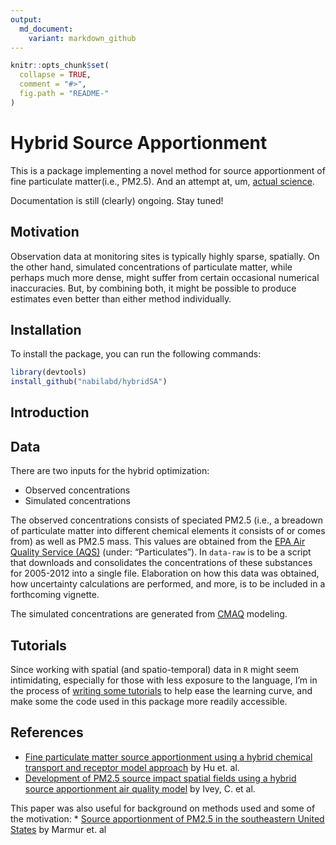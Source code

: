 ```yaml
---
output:
  md_document:
    variant: markdown_github
---
```


<!-- README.md is generated from README.Rmd. Please edit that file -->

```r
knitr::opts_chunk$set(
  collapse = TRUE,
  comment = "#>",
  fig.path = "README-"
)
```


# Hybrid Source Apportionment

This is a package implementing a novel method for source apportionment of fine particulate matter(i.e., PM2.5). And an attempt at, um, [actual science](http://simplystatistics.org/2013/01/23/statisticians-and-computer-scientists-if-there-is-no-code-there-is-no-paper/).

Documentation is still (clearly) ongoing. Stay tuned!

## Motivation

Observation data at monitoring sites is typically highly sparse, spatially. On the other hand, simulated concentrations of particulate matter, while perhaps much more dense, might suffer from certain occasional numerical inaccuracies. But, by combining both, it might be possible to produce estimates even better than either method individually. 

## Installation

To install the package, you can run the following commands:

```r
library(devtools)
install_github("nabilabd/hybridSA")
```


## Introduction


## Data

There are two inputs for the hybrid optimization: 

* Observed concentrations
* Simulated concentrations

The observed concentrations consists of speciated PM2.5 (i.e., a breadown of particulate matter into different chemical elements it consists of or comes from) as well as PM2.5 mass. This values are obtained from the [EPA Air Quality Service (AQS)](http://aqsdr1.epa.gov/aqsweb/aqstmp/airdata/download_files.html#Daily) (under: "Particulates"). In `data-raw` is to be a script that downloads and consolidates the concentrations of these substances for 2005-2012 into a single file. Elaboration on how this data was obtained, how uncertainty calculations are performed, and more, is to be included in a forthcoming vignette.

The simulated concentrations are generated from [CMAQ](https://www.cmascenter.org/cmaq/) modeling. 

## Tutorials 

Since working with spatial (and spatio-temporal) data in `R` might seem intimidating, especially for those with less exposure to the language, I'm in the process of [writing some tutorials](http://rpubs.com/nabilabd/118172) to help ease the learning curve, and make some the code used in this package more readily accessible.

## References

* [Fine particulate matter source apportionment using a hybrid chemical transport and receptor model approach](http://atmos-chem-phys.net/14/5415/2014/) by Hu et. al.
* [Development of PM2.5 source impact spatial fields using a hybrid source apportionment air quality model](http://www.geosci-model-dev.net/8/2153/2015/gmd-8-2153-2015.html) by Ivey, C. et al.

This paper was also useful for background on methods used and some of the motivation:
* [Source apportionment of PM2.5 in the southeastern United States](http://cfpub.epa.gov/ncer_abstracts/index.cfm/fuseaction/display.pubFullText/publication_id/45383) by Marmur et. al

